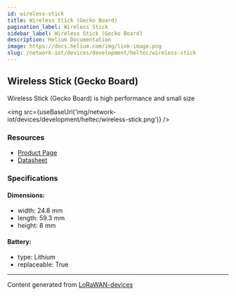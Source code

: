 ```yaml
---
id: wireless-stick
title: Wireless Stick (Gecko Board)
pagination_label: Wireless Stick
sidebar_label: Wireless Stick (Gecko Board)
description: Helium Documentation
image: https://docs.helium.com/img/link-image.png
slug: /network-iot/devices/development/heltec/wireless-stick
---
```



## Wireless Stick (Gecko Board)

Wireless Stick (Gecko Board) is high performance and small size

<img src={useBaseUrl('img/network-iot/devices/development/heltec/wireless-stick.png')} />

### Resources

- [Product Page](https://heltec.org/project/wireless-stick/)
- [Datasheet](https://heltec.org/project/wireless-stick/#1552557147424-7f1ec-5c651922-b0bbb94c-7398)

### Specifications

#### Dimensions:

- width: 24.8 mm
- length: 59.3 mm
- height: 8 mm

#### Battery:

- type: Lithium
- replaceable: True

---

Content generated from [LoRaWAN-devices](https://github.com/TheThingsNetwork/lorawan-devices)
